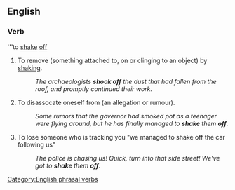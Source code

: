 ==English==

===Verb===
'''to [[shake]] [[off]]

# {{transitive}} To remove (something attached to, on or clinging to an object) by [[shake|shaking]].
#: ''The archaeologists '''shook off''' the dust that had fallen from the roof, and promptly continued their work.''
# {{transitive}} To disassocate oneself from (an allegation or rumour).
#: ''Some rumors that the governor had smoked pot as a teenager were flying around, but he has finally managed to '''shake''' them '''off'''.''
# {{transitive}} To lose someone who is tracking you "we managed to shake off the car following us"
#: ''The police is chasing us! Quick, turn into that side street! We've got to '''shake''' them '''off'''.''

[[Category:English phrasal verbs]]